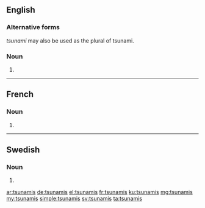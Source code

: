 ==English==

===Alternative forms===
''tsunami'' may also be used as the plural of tsunami.

===Noun===
{{head|en|plural}}

# {{plural of|tsunami|lang=en|nocat=1}}

----

==French==

===Noun===
{{head|fr|plural}}

# {{plural of|tsunami|lang=fr|nocat=1}}

----

==Swedish==

===Noun===
{{head|sv|noun form}}

# {{sv-noun-form-indef-gen|tsunami}}

[[ar:tsunamis]]
[[de:tsunamis]]
[[el:tsunamis]]
[[fr:tsunamis]]
[[ku:tsunamis]]
[[mg:tsunamis]]
[[my:tsunamis]]
[[simple:tsunamis]]
[[sv:tsunamis]]
[[ta:tsunamis]]